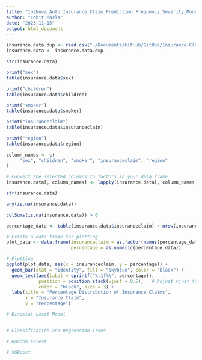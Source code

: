 ```yaml
---
title: "InsNova_Auto_Insurance_Claim_Prediction_Frequency_Severity_Model"
author: "Lohit Marla"
date: "2023-11-15"
output: html_document
---
```


```r

insurance.data.dup <- read.csv("~/Documents/GitHub/GitHub/Insurance-Claim-Prediction/data/insurance2.csv")
insurance.data <- insurance.data.dup

str(insurance.data)

```

```r

print("sex")
table(insurance.data$sex)

print("children")
table(insurance.data$children)

print("smoker")
table(insurance.data$smoker)

print("insuranceclaim")
table(insurance.data$insuranceclaim)

print("region")
table(insurance.data$region)

```

```r

column_names <- c(
     "sex", "children", "smoker", "insuranceclaim", "region"
)

# Convert the selected columns to factors in your data frame
insurance.data[, column_names] <- lapply(insurance.data[, column_names], as.factor)

str(insurance.data)

```
```r

any(is.na(insurance.data))

colSums(is.na(insurance.data)) > 0

```

```r

percentage_data <- table(insurance.data$insuranceclaim) / nrow(insurance.data) * 100

# Create a data frame for plotting
plot_data <- data.frame(insuranceclaim = as.factor(names(percentage_data)),
                        percentage = as.numeric(percentage_data))

# Plotting
ggplot(plot_data, aes(x = insuranceclaim, y = percentage)) +
  geom_bar(stat = "identity", fill = "skyblue", color = "black") +
  geom_text(aes(label = sprintf("%.1f%%", percentage)),
            position = position_stack(vjust = 0.5),   # Adjust vjust for vertical position
            color = "black", size = 3) +
  labs(title = "Percentage Distribution of Insurance Claims",
       x = "Insurance Claim",
       y = "Percentage") 

```
```r
# Binomial Logit Model



```

```r
# Classification and Regression Trees

```

```r
# Random Forest 

```

```r
# XGBoost

```
